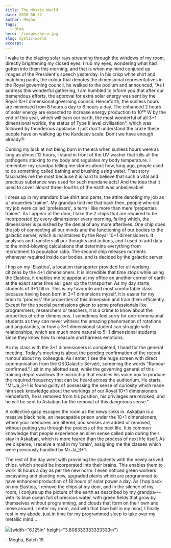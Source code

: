 ```yaml
---
title: The Mystic World 
date: 2020-06-22
author: Megha
tags:
  - Blog
hero: ./images/hero.jpg
slug: mystic-world
excerpt:
---
```


I wake to the blazing solar rays streaming through the windows of my
room, directly brightening my closed eyes. I rub my eyes, wondering what
had gotten into them this morning, and that is when my mind conjured up
images of the President\'s speech yesterday. In his crisp white shirt
and matching pants, the colour that denotes the dimensional
representatives in the Royal governing council, he walked to the podium
and announced, \"As I address this wonderful gathering, I am humbled to
inform you that after our tremendous efforts, the approval for extra
solar energy was sent by the Royal 10+1 dimensional governing council.
Henceforth, the sunless hours are minimised from 8 hours a day to 6
hours a day. The enhanced 2 hours of solar energy are expected to
increase energy production to 10²⁶ W by the end of this year, which will
earn our earth, the most wonderful of all 3+1 dimensional worlds, the
status of Type II level civilisation\", which was followed by thunderous
applause. I just don\'t understand the craze these people have on
walking up the Kardesev scale. Don\'t we have enough already?!

Cursing my luck at not being born in the era when sunless hours were as
long as almost 12 hours, I stand in front of the UV washer that kills
all the pathogens sticking to my body and regulates my body temperature.
I remember my grandpa telling me stories about how, long ago, people
used to do something called bathing and brushing using water. That story
fascinates me the most because it is hard to believe that such a vital
and precious substance was used for such mundane acts! And the idea that
it used to cover almost three-fourths of the earth was unbelievable!

I dress up in my standard blue shirt and pants, the attire denoting my
job as a \'properties trainer\'. My grandpa told me that back then,
people who did my job were called \'professors\', a term I like more
than mere \'properties trainer\'. As I appear at the door, I take the 2
chips that are required to be incorporated by every dimensioner every
morning, failing which, the dimensioner is punished by the denial of any
more afterlives. One chip does the job of connecting all our minds and
the functioning of our bodies to the galactic server, which is
maintained by the Royal 10+1 dimensioners. It analyses and transfers all
our thoughts and actions, and I used to add data to the mind-blowing
calculations that determine everything from recruitment to population
ratio. The second chip releases nutrients whenever required inside our
bodies, and is decided by the galactic server.

I hop on my \'Elastica\', a location transporter provided for all
working citizens by the 4+1 dimensioners. It is incredible that time
stops while using the Elastica, it enables me to appear at my office on
another corner of earth at the exact same time as I gear up the
transporter. As my day starts, students of 3+1 fill in. This is my
favourite and most comfortable class because having been born in 3+1
dimensions myself, it is easier for my brain to \'process\' the
properties of this dimension and train them efficiently. Except for the
special permissions given to some professionals like programmers,
researchers or teachers, it is a crime to know about the properties of
other dimensions. I sometimes feel sorry for one-dimensional students as
they can never witness the amazing phenomenon of rotations and
angularities, or how a 3+1 dimensional student can struggle with
relationships, which are much more natural to 5+1 dimensional students
since they know how to measure and harness emotions.

As my class with the 3+1 dimensioners is completed, I head for the
general meeting. Today\'s meeting is about the pending confirmation of
the recent rumour about my colleague. As I enter, I see the huge screen
with direct communication from the GS(Galactic Server), screening the
words \"Rumour confirmed.\" I sit in my allotted seat, while the
governing general of this training depot swallows the microchip that
enables his voice box to produce the required frequency that can be
heard across the auditorium. He starts, \"Mr.Ja\_3+1 is found guilty of
possessing the sense of curiosity which made him seek knowledge about
the workings of our Royal 10+1 dimensioners. Henceforth, he is removed
from his position, his privileges are revoked, and he will be sent to
Askaban for the removal of this dangerous sense.\"

A collective gasp escapes the room as the news sinks in. Askaban is a
massive black hole, an inescapable prison under the 10+1 dimensioners,
where your memories are altered, and senses are added or removed,
without putting you through the process of the next life. It is common
knowledge that people experience an alien sense called pain during their
stay in Askaban, which is more feared than the process of next life
itself. As we disperse, I receive a mail in my \'brain\', assigning me
the classes which were previously handled by Mr.Ja\_3+1.

The rest of the day went with providing the students with the newly
arrived chips, which should be incorporated into their brains. This
enables them to work 18 hours a day as per the new norm. I even noticed
green workers excavating and planting new, upgraded plants which are
programmed to have enhanced production of 18 hours of solar power a day.
As I hop back on my Elastica, I remove the chips at my door, and in the
silence of my room, I conjure up the picture of the earth as described
by my grandpa--- with its blue ocean full of precious water, with green
fields that grow by themselves without programming, and clouds that form
on their own and move around. I enter my room, and with that blue ball
in my mind, I finally rest in my abode, just in time for my programmed
sleep to take over my metallic mind\...

![](media/image1.JPG){width="6.125in" height="3.808333333333333in"}

\- Megha, Batch 19
